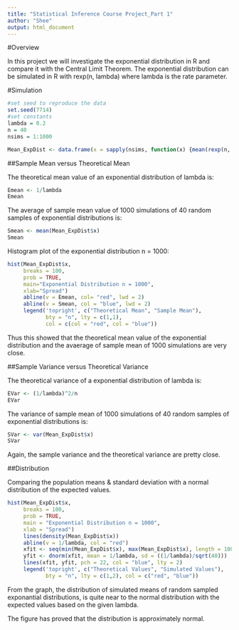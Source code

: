 ```yaml
---
title: "Statistical Inference Course Project_Part 1"
author: "Shee"
output: html_document
---
```


#Overview

In this project we will investigate the exponential distribution in R and compare it with the Central Limit Theorem. The exponential distribution can be simulated in R with rexp(n, lambda) where lambda is the rate parameter. 

#Simulation
```r
#set seed to reproduce the data
set.seed(7714)
#set constants
lambda = 0.2
n = 40
nsims = 1:1000

Mean_ExpDist <- data.frame(x = sapply(nsims, function(x) {mean(rexp(n, lambda))}))
```

##Sample Mean versus Theoretical Mean

The theoretical mean value of an exponential distribution of lambda is:
```r
Emean <- 1/lambda
Emean
```

The average of sample mean value of 1000 simulations of 40 random samples of exponential distributions is:
```r
Smean <- mean(Mean_ExpDist$x)
Smean
```

Histogram plot of the exponential distribution n = 1000:
```r
hist(Mean_ExpDist$x, 
     breaks = 100, 
     prob = TRUE, 
     main="Exponential Distribution n = 1000", 
     xlab="Spread")
     abline(v = Emean, col= "red", lwd = 2)
     abline(v = Smean, col = "blue", lwd = 2)
     legend('topright', c("Theoretical Mean", "Sample Mean"), 
            bty = "n", lty = c(1,1), 
            col = c(col = "red", col = "blue"))
```

Thus this showed that the theoretical mean value of the exponential distribution and the avaerage of sample mean of 1000 simulations are very close.

##Sample Variance versus Theoretical Variance

The theoretical variance of a exponential distribution of lambda is:
```r
EVar <- (1/lambda)^2/n
EVar
```

The variance of sample mean of 1000 simulations of 40 random samples of exponential distributions is:
```r
SVar <- var(Mean_ExpDist$x)
SVar
```

Again, the sample variance and the theoretical variance are pretty close.

##Distribution

Comparing the population means & standard deviation with a normal distribution of the expected values.

```r
hist(Mean_ExpDist$x, 
     breaks = 100, 
     prob = TRUE, 
     main = "Exponential Distribution n = 1000", 
     xlab = "Spread")
     lines(density(Mean_ExpDist$x))
     abline(v = 1/lambda, col = "red")
     xfit <- seq(min(Mean_ExpDist$x), max(Mean_ExpDist$x), length = 100)
     yfit <- dnorm(xfit, mean = 1/lambda, sd = ((1/lambda)/sqrt(40)))
     lines(xfit, yfit, pch = 22, col = "blue", lty = 2)
     legend('topright', c("Theoretical Values", "Simulated Values"), 
            bty = "n", lty = c(1,2), col = c("red", "blue"))
```

From the graph, the distribution of simulated means of random sampled exponantial distributions, is quite near to the normal distribution with the expected values based on the given lambda.

The figure has proved that the distribution is approximately normal.